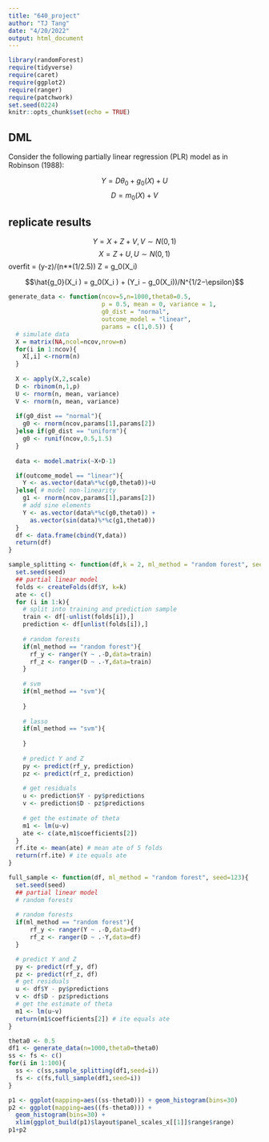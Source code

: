 ```yaml
---
title: "640_project"
author: "TJ Tang"
date: "4/20/2022"
output: html_document
---
```


```r
library(randomForest)
require(tidyverse)
require(caret)
require(ggplot2)
require(ranger)
require(patchwork)
set.seed(0224)
knitr::opts_chunk$set(echo = TRUE)
```

## DML

Consider the following partially linear regression (PLR) model as in Robinson (1988):

$$Y=D\theta_0+g_0(X)+U$$
$$D=m_0(X)+V$$

## replicate results

$$Y=X+Z+V, V\sim N(0,1)$$
$$X=Z+U, U\sim N(0,1)$$
overfit = (y-z)/(n**(1/2.5))
Z = g_0(X_i)

$$\hat{g_0}(X_i ) = g_0(X_i ) + (Y_i − g_0(X_i))/N^{1/2−\epsilon}$$

```r
generate_data <- function(ncov=5,n=1000,theta0=0.5, 
                          p = 0.5, mean = 0, variance = 1, 
                          g0_dist = "normal", 
                          outcome_model = "linear",  
                          params = c(1,0.5)) {
  # simulate data
  X = matrix(NA,ncol=ncov,nrow=n)
  for(i in 1:ncov){
    X[,i] <-rnorm(n)
  }
  
  X <- apply(X,2,scale)
  D <- rbinom(n,1,p)
  U <- rnorm(n, mean, variance)
  V <- rnorm(n, mean, variance)
  
  if(g0_dist == "normal"){
    g0 <- rnorm(ncov,params[1],params[2])
  }else if(g0_dist == "uniform"){
    g0 <- runif(ncov,0.5,1.5)
  }
  
  data <- model.matrix(~X+D-1)

  if(outcome_model == "linear"){ 
    Y <- as.vector(data%*%c(g0,theta0))+U
  }else{ # model non-linearity
    g1 <- rnorm(ncov,params[1],params[2])
    # add sine elements
    Y <- as.vector(data%*%c(g0,theta0)) + 
      as.vector(sin(data)%*%c(g1,theta0))
  }
  df <- data.frame(cbind(Y,data))
  return(df)
}

```



```r
sample_splitting <- function(df,k = 2, ml_method = "random forest", seed=123){
  set.seed(seed)
  ## partial linear model
  folds <- createFolds(df$Y, k=k)
  ate <- c()
  for (i in 1:k){
    # split into training and prediction sample
    train <- df[-unlist(folds[i]),]
    prediction <- df[unlist(folds[i]),] 
    
    # random forests
    if(ml_method == "random forest"){
      rf_y <- ranger(Y ~ .-D,data=train)
      rf_z <- ranger(D ~ .-Y,data=train)
    }
    
    # svm
    if(ml_method == "svm"){
      
    }
    
    # lasso
    if(ml_method == "svm"){
      
    }
    
    # predict Y and Z
    py <- predict(rf_y, prediction)
    pz <- predict(rf_z, prediction)
    
    # get residuals
    u <- prediction$Y - py$predictions
    v <- prediction$D - pz$predictions
    
    # get the estimate of theta
    m1 <- lm(u~v)
    ate <- c(ate,m1$coefficients[2])
  }
  rf.ite <- mean(ate) # mean ate of 5 folds
  return(rf.ite) # ite equals ate
}
```



```r
full_sample <- function(df, ml_method = "random forest", seed=123){
  set.seed(seed)
  ## partial linear model
  # random forests
  
  # random forests
  if(ml_method == "random forest"){
      rf_y <- ranger(Y ~ .-D,data=df)
      rf_z <- ranger(D ~ .-Y,data=df)
  }

  # predict Y and Z
  py <- predict(rf_y, df)
  pz <- predict(rf_z, df)
  # get residuals
  u <- df$Y - py$predictions
  v <- df$D - pz$predictions
  # get the estimate of theta
  m1 <- lm(u~v)
  return(m1$coefficients[2]) # ite equals ate
}
```

```r
theta0 <- 0.5
df1 <- generate_data(n=1000,theta0=theta0)
ss <- fs <- c()
for(i in 1:100){
  ss <- c(ss,sample_splitting(df1,seed=i))
  fs <- c(fs,full_sample(df1,seed=i))
}
```


```r
p1 <- ggplot(mapping=aes((ss-theta0))) + geom_histogram(bins=30) 
p2 <- ggplot(mapping=aes((fs-theta0))) + 
  geom_histogram(bins=30) +
  xlim(ggplot_build(p1)$layout$panel_scales_x[[1]]$range$range) 
p1+p2
```

